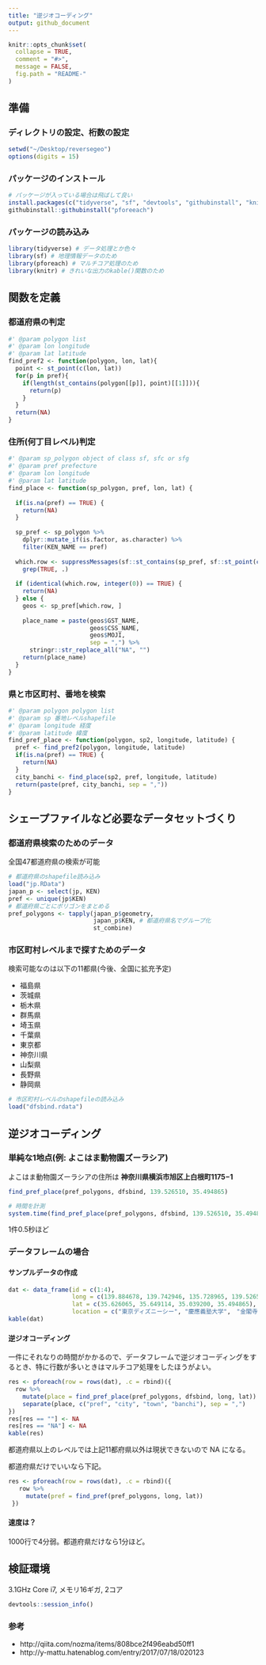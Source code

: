 ```yaml
---
title: "逆ジオコーディング"
output: github_document
---
```


```r
knitr::opts_chunk$set(
  collapse = TRUE,
  comment = "#>",
  message = FALSE,
  fig.path = "README-"
)
```
## 準備
### ディレクトリの設定、桁数の設定
```r
setwd("~/Desktop/reversegeo")
options(digits = 15)
```
### パッケージのインストール
```r
# パッケージが入っている場合は飛ばして良い
install.packages(c("tidyverse", "sf", "devtools", "githubinstall", "knitr"))
githubinstall::githubinstall("pforeeach")
```
### パッケージの読み込み
```r
library(tidyverse) # データ処理とか色々
library(sf) # 地理情報データのため
library(pforeach) # マルチコア処理のため
library(knitr) # きれいな出力のkable()関数のため
```

## 関数を定義
### 都道府県の判定
```r
#' @param polygon list
#' @param lon longitude
#' @param lat latitude
find_pref2 <- function(polygon, lon, lat){
  point <- st_point(c(lon, lat))
  for(p in pref){
    if(length(st_contains(polygon[[p]], point)[[1]])){
      return(p)
    }
  }
  return(NA)
}
```
### 住所(何丁目レベル)判定
```r
#' @param sp_polygon object of class sf, sfc or sfg
#' @param pref prefecture
#' @param lon longitude
#' @param lat latitude
find_place <- function(sp_polygon, pref, lon, lat) {
  
  if(is.na(pref) == TRUE) {
    return(NA)
  }
  
  sp_pref <- sp_polygon %>%
    dplyr::mutate_if(is.factor, as.character) %>%
    filter(KEN_NAME == pref)
  
  which.row <- suppressMessages(sf::st_contains(sp_pref, sf::st_point(c(lon, lat)), sparse = FALSE)) %>%
    grep(TRUE, .)
  
  if (identical(which.row, integer(0)) == TRUE) {
    return(NA)
  } else {
    geos <- sp_pref[which.row, ]
    
    place_name = paste(geos$GST_NAME,
                       geos$CSS_NAME,
                       geos$MOJI,
                       sep = ",") %>%
      stringr::str_replace_all("NA", "")
    return(place_name)
  }
}
```
### 県と市区町村、番地を検索
```r
#' @param polygon polygon list
#' @param sp 番地レベルshapefile
#' @param longitude 経度
#' @param latitude 緯度
find_pref_place <- function(polygon, sp2, longitude, latitude) {
  pref <- find_pref2(polygon, longitude, latitude)
  if(is.na(pref) == TRUE) {
    return(NA)
  }
  city_banchi <- find_place(sp2, pref, longitude, latitude)
  return(paste(pref, city_banchi, sep = ","))
}
```

## シェープファイルなど必要なデータセットづくり
### 都道府県検索のためのデータ
全国47都道府県の検索が可能
```r
# 都道府県のshapefile読み込み
load("jp.RData")
japan_p <- select(jp, KEN)
pref <- unique(jp$KEN)
# 都道府県ごとにポリゴンをまとめる
pref_polygons <- tapply(japan_p$geometry,
                        japan_p$KEN, # 都道府県名でグループ化
                        st_combine)
```

### 市区町村レベルまで探すためのデータ
検索可能なのは以下の11都県(今後、全国に拡充予定)

- 福島県
- 茨城県
- 栃木県
- 群馬県
- 埼玉県
- 千葉県
- 東京都
- 神奈川県
- 山梨県
- 長野県
- 静岡県

```r
# 市区町村レベルのshapefileの読み込み
load("dfsbind.rdata")
```

## 逆ジオコーディング
### 単純な1地点(例: よこはま動物園ズーラシア)
よこはま動物園ズーラシアの住所は **神奈川県横浜市旭区上白根町1175−1**
```r
find_pref_place(pref_polygons, dfsbind, 139.526510, 35.494865)

# 時間を計測
system.time(find_pref_place(pref_polygons, dfsbind, 139.526510, 35.494865))
```

1件0.5秒ほど

### データフレームの場合
#### サンプルデータの作成
```r
dat <- data_frame(id = c(1:4),
                  long = c(139.884678, 139.742946, 135.728965, 139.526510),
                  lat = c(35.626065, 35.649114, 35.039200, 35.494865),
                  location = c("東京ディズニーシー", "慶應義塾大学",　"金閣寺", "よこはま動物園ズーラシア"))
kable(dat)
```

#### 逆ジオコーディング
一件にそれなりの時間がかかるので、データフレームで逆ジオコーディングをするとき、特に行数が多いときはマルチコア処理をしたほうがよい。
```r
res <- pforeach(row = rows(dat), .c = rbind)({
  row %>%
    mutate(place = find_pref_place(pref_polygons, dfsbind, long, lat)) %>%
    separate(place, c("pref", "city", "town", "banchi"), sep = ",")
})
res[res == ""] <- NA
res[res == "NA"] <- NA
kable(res)
```

都道府県以上のレベルでは上記11都府県以外は現状できないので NA になる。

都道府県だけでいいなら下記。
```r
res <- pforeach(row = rows(dat), .c = rbind)({
   row %>%
     mutate(pref = find_pref(pref_polygons, long, lat))
 })
```

#### 速度は？
1000行で4分弱。都道府県だけなら1分ほど。

## 検証環境
3.1GHz Core i7, メモリ16ギガ, 2コア
```r
devtools::session_info()
```

### 参考
- http://qiita.com/nozma/items/808bce2f496eabd50ff1
- http://y-mattu.hatenablog.com/entry/2017/07/18/020123

